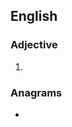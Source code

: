 ==English==

===Adjective===
{{head|en|comparative adjective}}

# {{en-comparative of|costly}}

===Anagrams===
* {{anagrams|en|a=ceilorst|cloister|cloistre|coistrel|cortiles|creolist}}